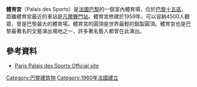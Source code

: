 {{Infobox stadium
| name                = 體育宮 
| nickname            = 
| logo_image          = 
| logo_caption        = 
| image               = Palais des Sports de Paris.jpg
| caption             = 
| fullname            = 
| former names        = 
| location            = 1 Place de la Porte de Versailles<br>[[Paris|Paris]]
| coordinates         = {{coord|48|49|57|N|2|17|10|E|type:landmark|display=inline,title}}
| broke_ground        = 
| built               = 1960
| opened              = <!-- {{Start date|YYYY|MM|DD}} -->
| renovated           = 
| expanded            = 
| closed              = 
| demolished          = 
| owner               = 
| operator            = 
| surface             = 
| scoreboard          = 
| cost                = 
| architect           = 
| project_manager     = 
| structural engineer = 
| services engineer   = 
| general_contractor  = 
| main_contractors    = 
| capacity            = 4,500
| suites              = 
| record_attendance   = 
| dimensions          = 
| acreage             = 
| volume              = 
| tenants             = 
| embedded            =
| website             = {{URL|http://www.palaisdessports.com}} 
| publictransit       =
}}

'''體育宮'''（Palais des Sports）是[[法國|法國]][[巴黎|巴黎]]的一個室內體育場，位於[[巴黎十五區|巴黎十五區]]，距離體育宮最近的車站是[[凡爾賽門站|凡爾賽門站]]。體育宮修建於1959年，可以容納4500人觀眾，曾是巴黎最大的體育場。體育宮的圓頂是世界最輕的鋁製圓頂。體育宮也是巴黎最著名的文藝演出場地之一，許多著名藝人都曾在此演出。

==參考資料==
{{Commons category|Palais des Sports de Paris}}
*[http://www.palaisdessports.com/ Paris Palais des Sports Official site] {{Wayback|url=http://www.palaisdessports.com/ |date=20210506180648 }}

[[Category:巴黎建筑物|Category:巴黎建筑物]]
[[Category:1960年法國建立|Category:1960年法國建立]]